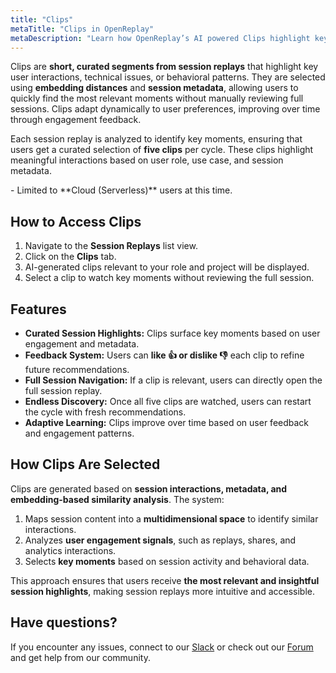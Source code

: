 ```yaml
---
title: "Clips"
metaTitle: "Clips in OpenReplay"
metaDescription: "Learn how OpenReplay’s AI powered Clips highlight key moments in session replays."
---
```


Clips are **short, curated segments from session replays** that highlight key user interactions, technical issues, or behavioral patterns. They are selected using **embedding distances** and **session metadata**, allowing users to quickly find the most relevant moments without manually reviewing full sessions. Clips adapt dynamically to user preferences, improving over time through engagement feedback.

Each session replay is analyzed to identify key moments, ensuring that users get a curated selection of **five clips** per cycle. These clips highlight meaningful interactions based on user role, use case, and session metadata.


<Aside type="caution" title="Availability" >
  - Limited to **Cloud (Serverless)** users at this time.
</Aside>

## How to Access Clips
1. Navigate to the **Session Replays** list view.
2. Click on the **Clips** tab.
3. AI-generated clips relevant to your role and project will be displayed.
4. Select a clip to watch key moments without reviewing the full session.

## Features
- **Curated Session Highlights:** Clips surface key moments based on user engagement and metadata.
- **Feedback System:** Users can **like 👍 or dislike 👎** each clip to refine future recommendations.
- **Full Session Navigation:** If a clip is relevant, users can directly open the full session replay.
- **Endless Discovery:** Once all five clips are watched, users can restart the cycle with fresh recommendations.
- **Adaptive Learning:** Clips improve over time based on user feedback and engagement patterns.

## How Clips Are Selected
Clips are generated based on **session interactions, metadata, and embedding-based similarity analysis**. The system:
1. Maps session content into a **multidimensional space** to identify similar interactions.
2. Analyzes **user engagement signals**, such as replays, shares, and analytics interactions.
3. Selects **key moments** based on session activity and behavioral data.

This approach ensures that users receive **the most relevant and insightful session highlights**, making session replays more intuitive and accessible.


## Have questions?
If you encounter any issues, connect to our [Slack](https://slack.openreplay.com) or check out our [Forum](https://forum.openreplay.com) and get help from our community.
